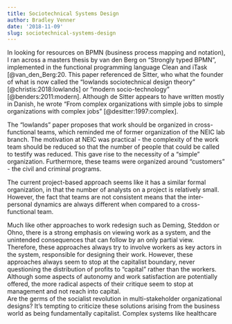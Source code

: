 ```yaml
---
title: Sociotechnical Systems Design
author: Bradley Venner
date: '2018-11-09'
slug: sociotechnical-systems-design
---
```


In looking for resources on BPMN (business process mapping and notation), I ran across a masters thesis by van den Berg on "Strongly typed BPMN", implemented in the functional programming language Clean and iTask [@van_den_Berg:20.  This paper referenced de Sitter, who what the founder of what is now called the "lowlands sociotechnical design theory" [@christis:2018:lowlands] or "modern socio-technology" [@benders:2011:modern].  Although de Sitter appears to have written mostly in Danish, he wrote "From complex organizations with simple jobs to simple organizations with complex jobs" [@desitter:1997:complex].

The "lowlands" paper proposes that work should be organized in cross-functional teams, which reminded me of former organization of the NEIC lab branch.  The motivation at NEIC was practical - the complexity of the work team should be reduced so that the number of people that could be called to testify was reduced.  This gave rise to the necessity of a "simple" organization.  Furthermore, these teams were organized around "customers" - the civil and criminal programs.  

The current project-based approach seems like it has a similar formal organization, in that  the number of analysts on a project is relatively small.  However, the fact that teams are not consistent means that the inter-personal dynamics are always different when compared to a cross-functional team.

Much like other approaches to work redesign such as Deming, Steddon or Ohno, there is a strong emphasis on viewing work as a system, and the unintended consequences that can follow by an only partial view.  Therefore, these approaches always try to involve workers as key actors in the system, responsible for designing their work.  However, these approaches always seem to stop at the capitalist boundary, never questioning the distribution of profits to "capital" rather than the workers.  Although some aspects of autonomy and work satisfaction are potentially offered, the more radical aspects of their critique seem to stop at management and not reach into capital.    
Are the germs of the socialist revolution in multi-stakeholder organizational designs?  It's tempting to criticize these solutions arising from the business world as being fundamentally capitalist.  Complex systems like healthcare
